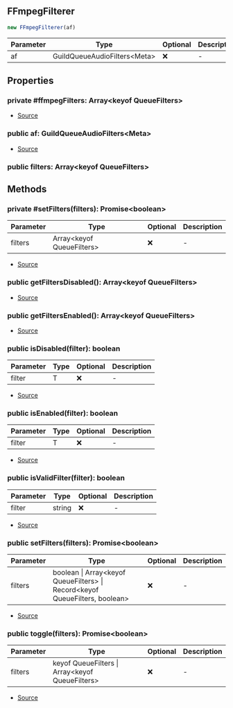 ## FFmpegFilterer

```typescript
new FFmpegFilterer(af)
```
| Parameter | Type | Optional | Description |
| ----------- | ----------- | ----------- | ----------- |
| af | GuildQueueAudioFilters\<Meta> | ❌ | - |

## Properties
### private  #ffmpegFilters: Array\<keyof QueueFilters>
- [Source](https://github.com/Androz2091/discord-player/blob/e7a50df/packages/discord-player/src/Structures/GuildQueue/GuildQueueAudioFilters.ts#L8)
### public  af: GuildQueueAudioFilters\<Meta>
- [Source](https://github.com/Androz2091/discord-player/blob/e7a50df/packages/discord-player/src/Structures/GuildQueue/GuildQueueAudioFilters.ts#L9)
### public  filters: Array\<keyof QueueFilters>

## Methods
### private  #setFilters(filters): Promise\<boolean>
| Parameter | Type | Optional | Description |
| ----------- | ----------- | ----------- | ----------- |
| filters | Array\<keyof QueueFilters> | ❌ | - |


- [Source](https://github.com/Androz2091/discord-player/blob/e7a50df/packages/discord-player/src/Structures/GuildQueue/GuildQueueAudioFilters.ts#L11)
### public  getFiltersDisabled(): Array\<keyof QueueFilters>
- [Source](https://github.com/Androz2091/discord-player/blob/e7a50df/packages/discord-player/src/Structures/GuildQueue/GuildQueueAudioFilters.ts#L55)
### public  getFiltersEnabled(): Array\<keyof QueueFilters>
- [Source](https://github.com/Androz2091/discord-player/blob/e7a50df/packages/discord-player/src/Structures/GuildQueue/GuildQueueAudioFilters.ts#L51)
### public  isDisabled(filter): boolean
| Parameter | Type | Optional | Description |
| ----------- | ----------- | ----------- | ----------- |
| filter | T | ❌ | - |


- [Source](https://github.com/Androz2091/discord-player/blob/e7a50df/packages/discord-player/src/Structures/GuildQueue/GuildQueueAudioFilters.ts#L63)
### public  isEnabled(filter): boolean
| Parameter | Type | Optional | Description |
| ----------- | ----------- | ----------- | ----------- |
| filter | T | ❌ | - |


- [Source](https://github.com/Androz2091/discord-player/blob/e7a50df/packages/discord-player/src/Structures/GuildQueue/GuildQueueAudioFilters.ts#L59)
### public  isValidFilter(filter): boolean
| Parameter | Type | Optional | Description |
| ----------- | ----------- | ----------- | ----------- |
| filter | string | ❌ | - |


- [Source](https://github.com/Androz2091/discord-player/blob/e7a50df/packages/discord-player/src/Structures/GuildQueue/GuildQueueAudioFilters.ts#L67)
### public  setFilters(filters): Promise\<boolean>
| Parameter | Type | Optional | Description |
| ----------- | ----------- | ----------- | ----------- |
| filters | boolean \| Array\<keyof QueueFilters> \| Record\<keyof QueueFilters, boolean> | ❌ | - |


- [Source](https://github.com/Androz2091/discord-player/blob/e7a50df/packages/discord-player/src/Structures/GuildQueue/GuildQueueAudioFilters.ts#L16)
### public  toggle(filters): Promise\<boolean>
| Parameter | Type | Optional | Description |
| ----------- | ----------- | ----------- | ----------- |
| filters | keyof QueueFilters \| Array\<keyof QueueFilters> | ❌ | - |


- [Source](https://github.com/Androz2091/discord-player/blob/e7a50df/packages/discord-player/src/Structures/GuildQueue/GuildQueueAudioFilters.ts#L39)